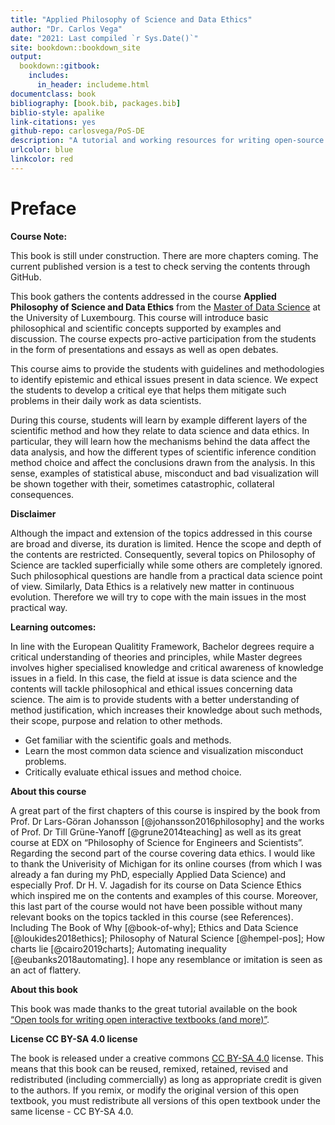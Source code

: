 ```yaml
--- 
title: "Applied Philosophy of Science and Data Ethics"
author: "Dr. Carlos Vega"
date: "2021: Last compiled `r Sys.Date()`"
site: bookdown::bookdown_site
output: 
  bookdown::gitbook:
    includes:
      in_header: includeme.html
documentclass: book
bibliography: [book.bib, packages.bib]
biblio-style: apalike
link-citations: yes
github-repo: carlosvega/PoS-DE
description: "A tutorial and working resources for writing open-source textbooks using open-source tools"
urlcolor: blue
linkcolor: red
---
```


# Preface {-}

:::: {.notebox data-latex=""}
::: {.center data-latex=""}
**Course Note:**
:::

This book is still under construction. There are more chapters coming. The current published version is a test to check serving the contents through GitHub.
::::

This book gathers the contents addressed in the course **Applied Philosophy of Science and Data Ethics** from the [Master of Data Science](https://wwwfr.uni.lu/formations/fstm/master_of_data_science) at the University of Luxembourg. This course will introduce basic philosophical and scientific concepts supported by examples and discussion. The course expects pro-active participation from the students in the form of presentations and essays as well as open debates. 

This course aims to provide the students with guidelines and methodologies to identify epistemic and ethical issues present in data science. We expect the students to develop a critical eye that helps them mitigate such problems in their daily work as data scientists.

During this course, students will learn by example different layers of the scientific method and how they relate to data science and data ethics. In particular, they will learn how the mechanisms behind the data affect the data analysis, and how the different types of scientific inference condition method choice and affect the conclusions drawn from the analysis. In this sense, examples of statistical abuse, misconduct and bad visualization will be shown together with their, sometimes catastrophic, collateral consequences.

**Disclaimer**

Although the impact and extension of the topics addressed in this course are broad and diverse, its duration is limited. Hence the scope and depth of the contents are restricted. Consequently, several topics on Philosophy of Science are tackled superficially while some others are completely ignored. Such philosophical questions are handle from a practical data science point of view. Similarly, Data Ethics is a relatively new matter in continuous evolution. Therefore we will try to cope with the main issues in the most practical way.

**Learning outcomes:**

In line with the European Qualitity Framework, Bachelor degrees require a critical understanding of theories and principles, while Master degrees involves higher specialised knowledge and critical awareness of knowledge issues in a field. In this case, the field at issue is data science and the contents will tackle philosophical and ethical issues concerning data science. The aim is to provide students with a better understanding of method justification, which increases their knowledge about such methods, their scope, purpose and relation to other methods.

- Get familiar with the scientific goals and methods.
- Learn the most common data science and visualization misconduct problems.
- Critically evaluate ethical issues and method choice.

**About this course**

A great part of the first chapters of this course is inspired by the book from Prof. Dr Lars-Göran Johansson [@johansson2016philosophy] and the works of Prof. Dr Till Grüne-Yanoff [@grune2014teaching] as well as its great course at EDX on "Philosophy of Science for Engineers and Scientists". Regarding the second part of the course covering data ethics. I would like to thank the Univerisity of Michigan for its online courses (from which I was already a fan during my PhD, especially Applied Data Science) and especially Prof. Dr H. V. Jagadish for its course on Data Science Ethics which inspired me on the contents and examples of this course. Moreover, this last part of the course would not have been possible without many relevant books on the topics tackled in this course (see References). Including The Book of Why [@book-of-why]; Ethics and Data Science [@loukides2018ethics]; Philosophy of Natural Science [@hempel-pos]; How charts lie [@cairo2019charts]; Automating inequality [@eubanks2018automating]. I hope any resemblance or imitation is seen as an act of flattery.

**About this book**

This book was made thanks to the great tutorial available on the book ["Open tools for writing open interactive textbooks (and more)"](https://www.crumplab.com/OER_bookdown).

**License CC BY-SA 4.0 license**

The book is released under a creative commons [CC BY-SA 4.0](https://creativecommons.org/licenses/by-sa/4.0/) license. This means that this book can be reused, remixed, retained, revised and redistributed (including commercially) as long as appropriate credit is given to the authors. If you remix, or modify the original version of this open textbook, you must redistribute all versions of this open textbook under the same license - CC BY-SA 4.0.
